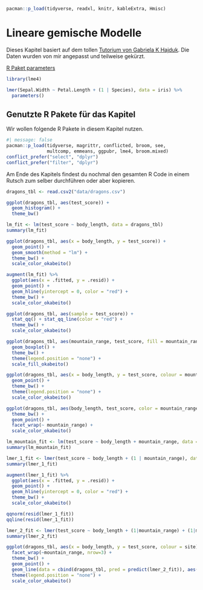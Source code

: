 ```r
pacman::p_load(tidyverse, readxl, knitr, kableExtra, Hmisc)
```

# Lineare gemische Modelle

::: column-margin
Dieses Kapitel basiert auf dem tollen [Tutorium von Gabriela K Hajduk](https://gkhajduk.github.io/2017-03-09-mixed-models/). Die Daten wurden von mir angepasst und teilweise gekürzt.
:::

[R Paket parameters](https://easystats.github.io/parameters/articles/model_parameters.html)

```r
library(lme4)

lmer(Sepal.Width ~ Petal.Length + (1 | Species), data = iris) %>%
  parameters()
```

## Genutzte R Pakete für das Kapitel

Wir wollen folgende R Pakete in diesem Kapitel nutzen.

```r
#| message: false
pacman::p_load(tidyverse, magrittr, conflicted, broom, see,
               multcomp, emmeans, ggpubr, lme4, broom.mixed)
conflict_prefer("select", "dplyr")
conflict_prefer("filter", "dplyr")
```

Am Ende des Kapitels findest du nochmal den gesamten R Code in einem Rutsch zum selber durchführen oder aber kopieren.

```r

dragons_tbl <- read.csv2("data/dragons.csv")

```

```r
ggplot(dragons_tbl, aes(test_score)) +
  geom_histogram() +
  theme_bw() 
```

```r
lm_fit <- lm(test_score ~ body_length, data = dragons_tbl)
summary(lm_fit)
```

```r
ggplot(dragons_tbl, aes(x = body_length, y = test_score)) +
  geom_point() +
  geom_smooth(method = "lm") +
  theme_bw() +
  scale_color_okabeito()
```

```r
augment(lm_fit) %>% 
  ggplot(aes(x = .fitted, y = .resid)) + 
  geom_point() +
  geom_hline(yintercept = 0, color = "red") +
  theme_bw() +
  scale_color_okabeito()
```

```r

ggplot(dragons_tbl, aes(sample = test_score)) +
  stat_qq() + stat_qq_line(color = "red") +
  theme_bw() +
  scale_color_okabeito()

```

```r
ggplot(dragons_tbl, aes(mountain_range, test_score, fill = mountain_range)) +
  geom_boxplot() +
  theme_bw() +
  theme(legend.position = "none") +
  scale_fill_okabeito()
```

```r
ggplot(dragons_tbl, aes(x = body_length, y = test_score, colour = mountain_range)) +
  geom_point() +
  theme_bw() +
  theme(legend.position = "none") +
  scale_color_okabeito()
```

```r
ggplot(dragons_tbl, aes(body_length, test_score, color = mountain_range)) + 
  theme_bw() +
  geom_point() + 
  facet_wrap(~ mountain_range) +
  scale_color_okabeito()
```

```r
lm_mountain_fit <- lm(test_score ~ body_length + mountain_range, data = dragons_tbl)
summary(lm_mountain_fit)
```

```r
lmer_1_fit <- lmer(test_score ~ body_length + (1 | mountain_range), data = dragons_tbl)
summary(lmer_1_fit)
```

```r
augment(lmer_1_fit) %>% 
  ggplot(aes(x = .fitted, y = .resid)) + 
  geom_point() +
  geom_hline(yintercept = 0, color = "red") +
  theme_bw() +
  scale_color_okabeito()

```

```r

qqnorm(resid(lmer_1_fit))
qqline(resid(lmer_1_fit)) 

```

```r
lmer_2_fit <- lmer(test_score ~ body_length + (1|mountain_range) + (1|mountain_range/site), data = dragons_tbl) 
summary(lmer_2_fit)
```

```r
ggplot(dragons_tbl, aes(x = body_length, y = test_score, colour = site)) +
  facet_wrap(~mountain_range, nrow=3) +
  theme_bw() +
  geom_point() +
  geom_line(data = cbind(dragons_tbl, pred = predict(lmer_2_fit)), aes(y = pred)) +
  theme(legend.position = "none") +
  scale_color_okabeito() 
```
